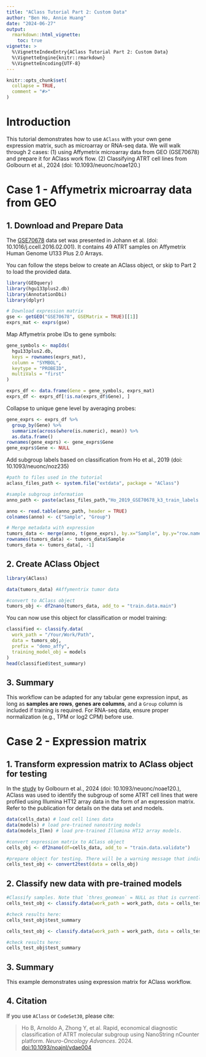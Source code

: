 ```yaml
---
title: "AClass Tutorial Part 2: Custom Data"
author: "Ben Ho, Annie Huang"
date: "2024-06-27"
output:
  rmarkdown::html_vignette:
    toc: true
vignette: >
  %\VignetteIndexEntry{AClass Tutorial Part 2: Custom Data}
  %\VignetteEngine{knitr::rmarkdown}
  %\VignetteEncoding{UTF-8}
---
```


```r
knitr::opts_chunk$set(
  collapse = TRUE,
  comment = "#>"
)
```

# Introduction

This tutorial demonstrates how to use `AClass` with your own gene expression matrix, such as microarray or RNA-seq data. We will walk through 2 cases: (1) using Affymetrix microarray data from GEO (GSE70678) and prepare it for AClass work flow. (2) Classifying ATRT cell lines from Golbourn et al., 2024 (doi: 10.1093/neuonc/noae120.)

# Case 1 - Affymetrix microarray data from GEO

## 1. Download and Prepare Data

The [GSE70678](https://www.ncbi.nlm.nih.gov/geo/query/acc.cgi?acc=GSE70678) data set was presented in Johann et al. (doi: 10.1016/j.ccell.2016.02.001). It contains 49 ATRT samples on Affymetrix Human Genome U133 Plus 2.0 Arrays.

You can follow the steps below to create an AClass object, or skip to Part 2 to load the provided data.

```r
library(GEOquery)
library(hgu133plus2.db)
library(AnnotationDbi)
library(dplyr)

# Download expression matrix
gse <- getGEO("GSE70678", GSEMatrix = TRUE)[[1]]
exprs_mat <- exprs(gse)
```

Map Affymetrix probe IDs to gene symbols:

```r
gene_symbols <- mapIds(
  hgu133plus2.db,
  keys = rownames(exprs_mat),
  column = "SYMBOL",
  keytype = "PROBEID",
  multiVals = "first"
)

exprs_df <- data.frame(Gene = gene_symbols, exprs_mat)
exprs_df <- exprs_df[!is.na(exprs_df$Gene), ]
```

Collapse to unique gene level by averaging probes:

```r
gene_exprs <- exprs_df %>%
  group_by(Gene) %>%
  summarize(across(where(is.numeric), mean)) %>%
  as.data.frame()
rownames(gene_exprs) <- gene_exprs$Gene
gene_exprs$Gene <- NULL
```

Add subgroup labels based on classification from Ho et al., 2019 (doi: 10.1093/neuonc/noz235)

```r

#path to files used in the tutorial
aclass_files_path <- system.file("extdata", package = "AClass")

#sample subgroup information
anno_path <- paste(aclass_files_path,"Ho_2019_GSE70678_k3_train_labels.txt",sep= "/")

anno <- read.table(anno_path, header = TRUE)
colnames(anno) <- c("Sample", "Group")

# Merge metadata with expression
tumors_data <- merge(anno, t(gene_exprs), by.x="Sample", by.y="row.names")
rownames(tumors_data) <- tumors_data$Sample
tumors_data <- tumors_data[, -1]
```

## 2. Create AClass Object

```r
library(AClass)

data(tumors_data) #Affymentrix tumor data

#convert to AClass object
tumors_obj <- df2nano(tumors_data, add_to = "train.data.main")
``` 

You can now use this object for classification or model training:

```r
classified <- classify.data(
  work_path = "/Your/Work/Path",
  data = tumors_obj,
  prefix = "demo_affy",
  training_model_obj = models
)
head(classified$test_summary)
```

## 3. Summary

This workflow can be adapted for any tabular gene expression input, as long as **samples are rows**, **genes are columns**, and a `Group` column is included if training is required. For RNA-seq data, ensure proper normalization (e.g., TPM or log2 CPM) before use.


# Case 2 - Expression matrix

## 1. Transform expression matrix to AClass object for testing

In the [study](https://pubmed.ncbi.nlm.nih.gov/38981018/) by Golbourn et al., 2024 (doi: 10.1093/neuonc/noae120.), AClass was used to identify the subgroup of some ATRT cell lines that were profiled using Illumina HT12 array data in the form of an expression matrix. Refer to the publication for details on the data set and models.

```r

data(cells_data) # load cell lines data
data(models) # load pre-trained nanostring models
data(models_Ilmn) # load pre-trained Illumina HT12 array models.

#convert expression matrix to AClass object
cells_obj <- df2nano(df=cells_data, add_to = "train.data.validate")

#prepare object for testing. There will be a warning message that indicate there is no Group information in case you need it for training (see Case 1 above). Since we are only interested in testing, this message can be ignored.
cells_test_obj <- convert2test(data = cells_obj) 

```

## 2. Classify new data with pre-trained models

```r

#Classify samples. Note that `thres_geomean` = NULL as that is currently reserved for NanoString data. The parameter `remap_to_atrt_consensus` = TRUE by default to return ATRT consensus subgroup nomenclature naming
cells_test_obj <- classify.data(work_path = work_path, data = cells_test_obj, prefix = "Ilmn", training_model_obj = models_Ilmn, thres_geomean = NULL, remap_to_atrt_consensus = TRUE) 

#check results here:
cells_test_obj$test_summary

cells_test_obj <- classify.data(work_path = work_path, data = cells_test_obj, prefix = "NS", training_model_obj = models_Ilmn, thres_geomean = NULL, remap_to_atrt_consensus = TRUE) 

#check results here:
cells_test_obj$test_summary

```

## 3. Summary

This example demonstrates using expression matrix for AClass workflow.


## 4. Citation

If you use `AClass` or `CodeSet30`, please cite:

> Ho B, Arnoldo A, Zhong Y, et al. Rapid, economical diagnostic classification of ATRT molecular subgroup using NanoString nCounter platform. *Neuro-Oncology Advances*. 2024. [doi:10.1093/noajnl/vdae004](https://doi.org/10.1093/noajnl/vdae004)
